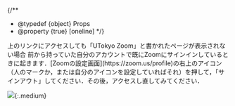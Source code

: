 
{/**
  * @typedef {object} Props
  * @property {true} [oneline]
  */}

<HelpItem lang="ja" oneline={props.oneline}>
  <Fragment slot="problem">上のリンクにアクセスしても「UTokyo Zoom」と書かれたページが表示されない場合</Fragment>
  <Fragment slot="solution">前から持っていた自分のアカウントで既にZoomにサインインしているときに起きます．[Zoomの設定画面](https://zoom.us/profile)の右上のアイコン（人のマークか，または自分のアイコンを設定していればそれ）を押して，「サインアウト」してください．その後，アクセスし直してみてください．</Fragment>

  ![](/zoom/signin/3.png){:.medium}
</HelpItem>
